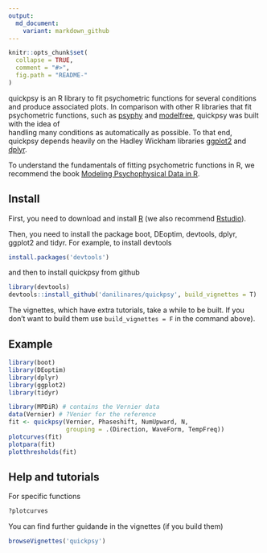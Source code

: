 ```yaml
---
output:
  md_document:
    variant: markdown_github
---
```


<!-- README.md is generated from README.Rmd. Please edit that file -->

```r
knitr::opts_chunk$set(
  collapse = TRUE,
  comment = "#>",
  fig.path = "README-"
)
```

quickpsy is an R library to fit psychometric functions for several conditions and produce associated plots. In comparison with other R libraries that fit psychometric functions, such as [psyphy](http://cran.r-project.org/web/packages/psyphy/index.html) and [modelfree](http://personalpages.manchester.ac.uk/staff/d.h.foster/software-modelfree/latest/home), quickpsy was built with the idea of  
handling many conditions as automatically as possible. To that end, quickpsy depends heavily on the Hadley Wickham libraries [ggplot2](http://ggplot2.org/) and [dplyr](http://cran.r-project.org/web/packages/dplyr/index.html).

To understand the fundamentals of fitting psychometric functions in R, we recommend the book [Modeling Psychophysical Data in R](http://www.springer.com/gp/book/9781461444749).

## Install

First, you need to download and install [R](http://cran.rstudio.com) (we also recommend [Rstudio](http://www.rstudio.com/)).

Then, you need to install the package boot, DEoptim, devtools, dplyr, ggplot2 and 
tidyr.
For example, to install devtools

```R
install.packages('devtools')
```

and then to install quickpsy from github 

```R
library(devtools)
devtools::install_github('danilinares/quickpsy', build_vignettes = T)
```

The vignettes, which have extra tutorials, take a while to be built. If you don't want to build them use `build_vignettes = F` in the command above).

## Example

```R
library(boot)
library(DEoptim)
library(dplyr)
library(ggplot2)
library(tidyr)

library(MPDiR) # contains the Vernier data
data(Vernier) # ?Venier for the reference
fit <- quickpsy(Vernier, Phaseshift, NumUpward, N,
                grouping = .(Direction, WaveForm, TempFreq))
plotcurves(fit)
plotpara(fit)
plotthresholds(fit)
```

## Help and tutorials

For specific functions
```R
?plotcurves
```
You can find further guidande in the vignettes (if you build them)

```R
browseVignettes('quickpsy')
```





